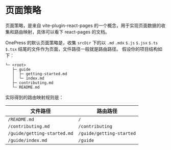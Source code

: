 # 页面策略

页面策略，是来自 vite-plugin-react-pages 的一个概念，用于实现页面数据的收集和路由映射，具体可以看下 react-pages 的文档。

OnePress 的默认页面策略是，收集 `srcDir` 下的以 `.md` `.mdx` `$.js` `$.jsx` `$.ts` `$.tsx` 结尾的文件作为页面，文件路径一般就是路由路径。
假设你的项目结构如下：

```tree
└─ <root>
   ├─ guide
   │  ├─ getting-started.md
   │  └─ index.md
   ├─ contributing.md
   └─ README.md
```

实际得到的路由映射规则是：

| 文件路径                    | 路由路径                 |
| --------------------------- | ------------------------ |
| `/README.md`                | `/`                      |
| `/contributing.md`          | `/contributing`          |
| `/guide/getting-started.md` | `/guide/getting-started` |
| `/guide/index.md`           | `/guide`                 |
